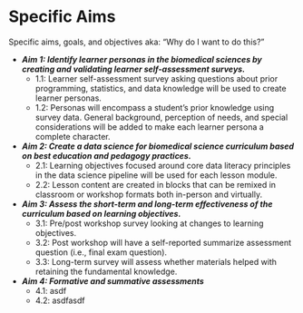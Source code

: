 # Specific Aims

<!--
At the conclusion of the third paragraph, the reviewer should know the logical
steps that you plan to take during the course of the proposed plan of work that will
allow you to fully test your central hypothesis and achieve your overall objective
identified in the second paragraph and therefore solve the problem, address the
issue, or fill the gap in the knowledge base identified in the opening paragraph.


clearly identify for the reviewers each of the detailed steps that you will take during the course of
this grant in order to test the hypothesis or address the critical need and achieve the overall
objective.

your specific aims or goals must
clearly grow out of your central hypothesis or statement-of-need because they are the means by
which you will test the hypothesis or fill the need

brief, informative, attention-
getting headlines

project, to the extent possible, is not the what (the description of the activity itself) but the why
(what you expect to achieve once the described activities have been completed)

must fully test your central hypothesis or fill the need

Each aim or goal should be approximately equal with respect to the amount of work it will
entail and the importance it has to the successful completion of the overall project.

The first aim or
goal must flow logically into and be related to the second, and so on; however, none can be
absolutely dependent upon an expected outcome of an earlier aim. 

hypothesis-driven proposal, follow each with a second bullet that summarizes the working
hypothesis for that aim. If you are writing a statement-of-need
usually helpful to write a brief descriptor that would help explain the activity (or activities) that will
be undertaken to achieve the aim or goal.

not necessary (or even advisable) to provide a lot
of detail her
-->

Specific aims, goals, and objectives
aka: "Why do I want to do this?"

- **_Aim 1: Identify learner personas in the biomedical sciences by creating and validating learner self-assessment surveys._**
  - 1.1: Learner self-assessment survey asking questions about prior programming, statistics, and data knowledge will be used to create learner personas.
  - 1.2: Personas will encompass a student's prior knowledge using survey data. General background, perception of needs, and special considerations will be added to make each learner persona a complete character.
- **_Aim 2: Create a data science for biomedical science curriculum based on best education and pedagogy practices._**
  - 2.1: Learning objectives focused around core data literacy principles in the data science pipeline will be used for each lesson module.
  - 2.2: Lesson content are created in blocks that can be remixed in classroom or workshop formats both in-person and virtually.
- **_Aim 3: Assess the short-term and long-term effectiveness of the curriculum based on learning objectives._**
  - 3.1: Pre/post workshop survey looking at changes to learning objectives.
  - 3.2: Post workshop will have a self-reported summarize assessment question (i.e., final exam question).
  - 3.3: Long-term survey will assess whether materials helped with retaining the fundamental knowledge.
- **_Aim 4: Formative and summative assessments_**
  - 4.1: asdf
  - 4.2: asdfasdf

<!--
Specific activities that you will undertake to achieve the objective of the proposal.
 
1) to delineate for the reviewers exactly what the specific steps that you will
take during the tenure of this project will be in order to achieve the overall objective identified in
the second paragraph
2) to address the important problem or critical need that you identified
in the opening paragraph

important linkage that must exist
your aims or goals must grow out of and be completely concordant with either
your central hypothesis or your statement-of-need.

project into several manageable units

two (as a minimum) and four (as a maximum)
written as exciting, brief, conceptual headlines

inform the reviewers why you want to do what you are proposing
conceptually formulated rather than descriptive

"Why do I want to do this?"

related to the others,
avoid having the feasibility of one aim or goal critically dependent
upon a specific outcome of a related aim or goal.

-->


